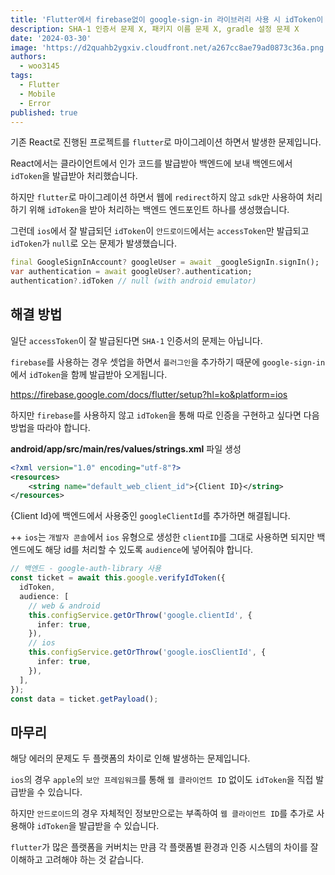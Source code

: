 ```yaml
---
title: 'Flutter에서 firebase없이 google-sign-in 라이브러리 사용 시 idToken이 null로 반환되는 문제'
description: SHA-1 인증서 문제 X, 패키지 이름 문제 X, gradle 설정 문제 X
date: '2024-03-30'
image: 'https://d2quahb2ygxiv.cloudfront.net/a267cc8ae79ad0873c36a.png'
authors:
  - woo3145
tags:
  - Flutter
  - Mobile
  - Error
published: true
---
```


기존 React로 진행된 프로젝트를 `flutter`로 마이그레이션 하면서 발생한 문제입니다.

React에서는 클라이언트에서 인가 코드를 발급받아 백엔드에 보내 백엔드에서 `idToken`을 발급받아 처리했습니다.

하지만 `flutter`로 마이그레이션 하면서 웹에 `redirect`하지 않고 `sdk`만 사용하여 처리하기 위해 `idToken`을 받아 처리하는 백엔드 엔드포인트 하나를 생성했습니다.

그런데 `ios`에서 잘 발급되던 `idToken`이 `안드로이드`에서는 `accessToken`만 발급되고 `idToken`가 `null`로 오는 문제가 발생했습니다.

```dart
final GoogleSignInAccount? googleUser = await _googleSignIn.signIn();
var authentication = await googleUser?.authentication;
authentication?.idToken // null (with android emulator)
```

## 해결 방법

일단 `accessToken`이 잘 발급된다면 `SHA-1` 인증서의 문제는 아닙니다.

`firebase`를 사용하는 경우 셋업을 하면서 `플러그인`을 추가하기 때문에 `google-sign-in`에서 `idToken`을 함께 발급받아 오게됩니다.

https://firebase.google.com/docs/flutter/setup?hl=ko&platform=ios

하지만 `firebase`를 사용하지 않고 `idToken`을 통해 따로 인증을 구현하고 싶다면 다음 방법을 따라야 합니다.

**android/app/src/main/res/values/strings.xml** 파일 생성

```xml
<?xml version="1.0" encoding="utf-8"?>
<resources>
    <string name="default_web_client_id">{Client ID}</string>
</resources>
```

\{Client Id\}에 백엔드에서 사용중인 `googleClientId`를 추가하면 해결됩니다.

++ `ios`는 `개발자 콘솔`에서 `ios` 유형으로 생성한 `clientID`를 그대로 사용하면 되지만 백엔드에도 해당 id를 처리할 수 있도록 `audience`에 넣어줘야 합니다.

```ts
// 백엔드 - google-auth-library 사용
const ticket = await this.google.verifyIdToken({
  idToken,
  audience: [
    // web & android
    this.configService.getOrThrow('google.clientId', {
      infer: true,
    }),
    // ios
    this.configService.getOrThrow('google.iosClientId', {
      infer: true,
    }),
  ],
});
const data = ticket.getPayload();
```

## 마무리

해당 에러의 문제도 두 플랫폼의 차이로 인해 발생하는 문제입니다.

`ios`의 경우 `apple`의 `보안 프레임워크`를 통해 `웹 클라이언트 ID` 없이도 `idToken`을 직접 발급받을 수 있습니다.

하지만 `안드로이드`의 경우 자체적인 정보만으로는 부족하여 `웹 클라이언트 ID`를 추가로 사용해야 `idToken`을 발급받을 수 있습니다.

`flutter`가 많은 플랫폼을 커버치는 만큼 각 플랫폼별 환경과 인증 시스템의 차이를 잘 이해하고 고려해야 하는 것 같습니다.

